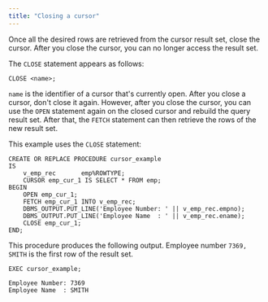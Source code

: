 ```yaml
---
title: "Closing a cursor"
---
```


<div id="closing_a_cursor" class="registered_link"></div>

Once all the desired rows are retrieved from the cursor result set, close the cursor. After you close the cursor, you can no longer access the result set. 

The `CLOSE` statement appears as follows:

```text
CLOSE <name>;
```

`name` is the identifier of a cursor that's currently open. After you close a cursor, don't close it again. However, after you close the cursor, you can use the `OPEN` statement again on the closed cursor and rebuild the query result set. After that, the `FETCH` statement can then retrieve the rows of the new result set.

This example uses the `CLOSE` statement:

```text
CREATE OR REPLACE PROCEDURE cursor_example
IS
    v_emp_rec       emp%ROWTYPE;
    CURSOR emp_cur_1 IS SELECT * FROM emp;
BEGIN
    OPEN emp_cur_1;
    FETCH emp_cur_1 INTO v_emp_rec;
    DBMS_OUTPUT.PUT_LINE('Employee Number: ' || v_emp_rec.empno);
    DBMS_OUTPUT.PUT_LINE('Employee Name  : ' || v_emp_rec.ename);
    CLOSE emp_cur_1;
END;
```

This procedure produces the following output. Employee number `7369, SMITH` is the first row of the result set.

```text
EXEC cursor_example;

Employee Number: 7369
Employee Name  : SMITH
```
